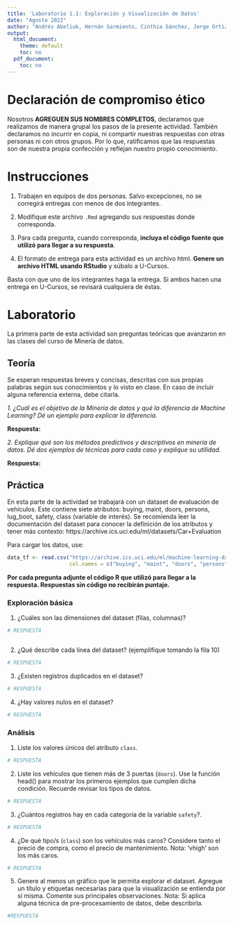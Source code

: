 ```yaml
---
title: 'Laboratorio 1.1: Exploración y Visualización de Datos'
date: "Agosto 2022"
author: "Andrés Abeliuk, Hernán Sarmiento, Cinthia Sánchez, Jorge Ortiz"
output:
  html_document:
    theme: default
    toc: no
  pdf_document:
    toc: no
---
```


# Declaración de compromiso ético

Nosotros **AGREGUEN SUS NOMBRES COMPLETOS**, declaramos que realizamos de manera grupal los pasos de la presente actividad. También declaramos no incurrir en copia, ni compartir nuestras respuestas con otras personas ni con otros grupos. Por lo que, ratificamos que las respuestas son de nuestra propia confección y reflejan nuestro propio conocimiento.

# Instrucciones

1.  Trabajen en equipos de dos personas. Salvo excepciones, no se corregirá entregas con menos de dos integrantes.

2.  Modifique este archivo `.Rmd` agregando sus respuestas donde corresponda.

3.  Para cada pregunta, cuando corresponda, **incluya el código fuente que utilizó para llegar a su respuesta**.

4.  El formato de entrega para esta actividad es un archivo html. **Genere un archivo HTML usando RStudio** y súbalo a U-Cursos.

Basta con que uno de los integrantes haga la entrega. Si ambos hacen una entrega en U-Cursos, se revisará cualquiera de éstas.

# Laboratorio

La primera parte de esta actividad son preguntas teóricas que avanzaron en las clases del curso de Minería de datos.

## Teoría

Se esperan respuestas breves y concisas, descritas con sus propias palabras según sus conocimientos y lo visto en clase. En caso de incluir alguna referencia externa, debe citarla.


*1. ¿Cuál es el objetivo de la Minería de datos y qué la diferencia de Machine Learning? Dé un ejemplo para explicar la diferencia.*

**Respuesta:**

*2. Explique qué son los métodos predictivos y descriptivos en minería de datos. Dé dos ejemplos de técnicas para cada caso y explique su utilidad.*

**Respuesta:**



## Práctica

En esta parte de la actividad se trabajará con un dataset de evaluación de vehículos. Este contiene siete atributos: buying, maint, doors, persons, lug_boot, safety, class (variable de interés). Se recomienda leer la documentación del dataset para conocer la definición de los atributos y tener más contexto: https://archive.ics.uci.edu/ml/datasets/Car+Evaluation

Para cargar los datos, use:

```r
data_tf <- read.csv("https://archive.ics.uci.edu/ml/machine-learning-databases/car/car.data", header=FALSE,
                    col.names = c("buying", "maint", "doors", "persons", "lug_boot", "safety", "class"))

```



**Por cada pregunta adjunte el código R que utilizó para llegar a la respuesta. Respuestas sin código no recibirán puntaje.**

### Exploración básica

1.  ¿Cuáles son las dimensiones del dataset (filas, columnas)? 

```r
# RESPUESTA



```

2.  ¿Qué describe cada línea del dataset? (ejemplifique tomando la fila 10)

```r
# RESPUESTA


```

3.  ¿Existen registros duplicados en el dataset? 

```r
# RESPUESTA


```

4.  ¿Hay valores nulos en el dataset?


```r
# RESPUESTA


```


### Análisis

1.  Liste los valores únicos del atributo `class`.

```r
# RESPUESTA


```


2.  Liste los vehículos que tienen más de 3 puertas (`doors`). Use la función head() para mostrar los primeros ejemplos que cumplen dicha condición. Recuerde revisar los tipos de datos. 

```r
# RESPUESTA


```

3.  ¿Cuántos registros hay en cada categoría de la variable `safety`?.


```r
# RESPUESTA


```

4.  ¿De qué tipo/s (`class`) son los vehículos más caros? Considere tanto el precio de compra, como el precio de mantenimiento. Nota: 'vhigh' son los más caros. 

```r
# RESPUESTA


```


5.  Genere al menos un gráfico que le permita explorar el dataset. Agregue un título y etiquetas necesarias para que la visualización se entienda por sí misma. Comente sus principales observaciones. Nota: Si aplica alguna técnica de pre-procesamiento de datos, debe describirla.  

```r
#RESPUESTA


```
